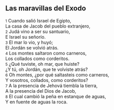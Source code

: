 == Las maravillas del Exodo ==

{{anchor|1}} <small>1</small> Cuando salió Israel de Egipto,<br>
La casa de Jacob del pueblo extranjero,<br>
{{anchor|2}} <small>2</small> Judá vino a ser su santuario,<br>
E Israel su señorío.<br>
{{anchor|3}} <small>3</small> El mar lo vio, y huyó;<br>
El Jordán se volvió atrás.<br>
{{anchor|4}} <small>4</small> Los montes saltaron como carneros,<br>
Los collados como corderitos.<br>
{{anchor|5}} <small>5</small> ¿Qué tuviste, oh mar, que huiste?<br>
¿Y tú, oh Jordán, que te volviste atrás?<br>
{{anchor|6}} <small>6</small> Oh montes, ¿por qué saltasteis como carneros,<br>
Y vosotros, collados, como corderitos?<br>
{{anchor|7}} <small>7</small> A la presencia de Jehová tiembla la tierra,<br>
A la presencia del Dios de Jacob,<br>
{{anchor|8}} <small>8</small> El cual cambió la peña en estanque de aguas,<br>
Y en fuente de aguas la roca.<br>
